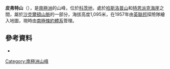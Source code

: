 {{coord|80|41|S|30|10|W|display=title}}

'''皮弗特山'''（{{lang-en|Mount Pivot}}），是[[南極洲|南極洲]]的山峰，位於[[科茨地|科茨地]]，處於[[哈斯洛普山|哈斯洛普山]]和[[特恩派克海崖|特恩派克海崖]]之間，屬於[[沙克爾頓山脈|沙克爾頓山脈]]的一部分，海拔高度1,095米，在1957年由[[英聯邦|英聯邦]]探險隊繪入地圖，現時由[[南極條約體系|南極條約體系]]管理。

==參考資料==
*{{usgs-gazetteer}}

{{DEFAULTSORT:Mount Pivot}}
[[Category:南極洲山峰|Category:南極洲山峰]]


{{CoatsLand-geo-stub}}